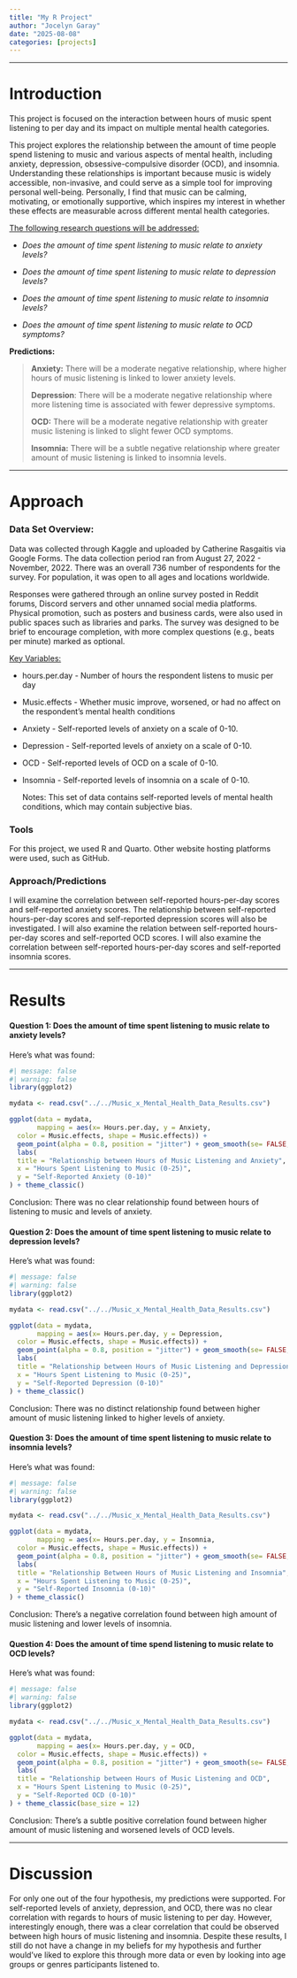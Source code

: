 ```yaml
---
title: "My R Project"
author: "Jocelyn Garay"
date: "2025-08-08"
categories: [projects]
---
```


------------------------------------------------------------------------

# Introduction

This project is focused on the interaction between hours of music spent listening to per day and its impact on multiple mental health categories.

This project explores the relationship between the amount of time people spend listening to music and various aspects of mental health, including anxiety, depression, obsessive-compulsive disorder (OCD), and insomnia. Understanding these relationships is important because music is widely accessible, non-invasive, and could serve as a simple tool for improving personal well-being. Personally, I find that music can be calming, motivating, or emotionally supportive, which inspires my interest in whether these effects are measurable across different mental health categories.

[The following research questions will be addressed:]{.underline}

-   *Does the amount of time spent listening to music relate to anxiety levels?*

-   *Does the amount of time spent listening to music relate to depression levels?*

-   *Does the amount of time spent listening to music relate to insomnia levels?*

-   *Does the amount of time spent listening to music relate to OCD symptoms?*

**Predictions:**

> **Anxiety:** There will be a moderate negative relationship, where higher hours of music listening is linked to lower anxiety levels.
>
> **Depression**: There will be a moderate negative relationship where more listening time is associated with fewer depressive symptoms.
>
> **OCD:** There will be a moderate negative relationship with greater music listening is linked to slight fewer OCD symptoms.
>
> **Insomnia:** There will be a subtle negative relationship where greater amount of music listening is linked to insomnia levels.

------------------------------------------------------------------------

# Approach

### Data Set Overview:

Data was collected through Kaggle and uploaded by Catherine Rasgaitis via Google Forms. The data collection period ran from August 27, 2022 - November, 2022. There was an overall 736 number of respondents for the survey. For population, it was open to all ages and locations worldwide.

Responses were gathered through an online survey posted in Reddit forums, Discord servers and other unnamed social media platforms. Physical promotion, such as posters and business cards, were also used in public spaces such as libraries and parks. The survey was designed to be brief to encourage completion, with more complex questions (e.g., beats per minute) marked as optional.

[Key Variables:]{.underline}

-   hours.per.day - Number of hours the respondent listens to music per day

-   Music.effects - Whether music improve, worsened, or had no affect on the respondent's mental health conditions

-   Anxiety - Self-reported levels of anxiety on a scale of 0-10.

-   Depression - Self-reported levels of anxiety on a scale of 0-10.

-   OCD - Self-reported levels of OCD on a scale of 0-10.

-   Insomnia - Self-reported levels of insomnia on a scale of 0-10.

    Notes: This set of data contains self-reported levels of mental health conditions, which may contain subjective bias.

### **Tools**

For this project, we used R and Quarto. Other website hosting platforms were used, such as GitHub.

### **Approach/Predictions**

I will examine the correlation between self-reported hours-per-day scores and self-reported anxiety scores. The relationship between self-reported hours-per-day scores and self-reported depression scores will also be investigated. I will also examine the relation between self-reported hours-per-day scores and self-reported OCD scores. I will also examine the correlation between self-reported hours-per-day scores and self-reported insomnia scores.

------------------------------------------------------------------------

# Results

#### Question 1: Does the amount of time spent listening to music relate to anxiety levels?

Here's what was found:

```r
#| message: false
#| warning: false
library(ggplot2)

mydata <- read.csv("../../Music_x_Mental_Health_Data_Results.csv")

ggplot(data = mydata, 
       mapping = aes(x= Hours.per.day, y = Anxiety, 
  color = Music.effects, shape = Music.effects)) + 
  geom_point(alpha = 0.8, position = "jitter") + geom_smooth(se= FALSE, method = "lm") + 
  labs(
  title = "Relationship between Hours of Music Listening and Anxiety",
  x = "Hours Spent Listening to Music (0-25)",
  y = "Self-Reported Anxiety (0-10)"
) + theme_classic()
```

Conclusion: There was no clear relationship found between hours of listening to music and levels of anxiety.

#### Question 2: Does the amount of time spent listening to music relate to depression levels?

Here's what was found:

```r
#| message: false
#| warning: false
library(ggplot2)

mydata <- read.csv("../../Music_x_Mental_Health_Data_Results.csv")

ggplot(data = mydata, 
       mapping = aes(x= Hours.per.day, y = Depression, 
  color = Music.effects, shape = Music.effects)) + 
  geom_point(alpha = 0.8, position = "jitter") + geom_smooth(se= FALSE, method = "lm") + 
  labs(
  title = "Relationship between Hours of Music Listening and Depression",
  x = "Hours Spent Listening to Music (0-25)",
  y = "Self-Reported Depression (0-10)"
) + theme_classic()
```

Conclusion: There was no distinct relationship found between higher amount of music listening linked to higher levels of anxiety.

#### Question 3: Does the amount of time spent listening to music relate to insomnia levels?

Here's what was found:

```r
#| message: false
#| warning: false
library(ggplot2)

mydata <- read.csv("../../Music_x_Mental_Health_Data_Results.csv")

ggplot(data = mydata, 
       mapping = aes(x= Hours.per.day, y = Insomnia, 
  color = Music.effects, shape = Music.effects)) + 
  geom_point(alpha = 0.8, position = "jitter") + geom_smooth(se= FALSE, method = "lm") +
  labs(
  title = "Relationship Between Hours of Music Listening and Insomnia",
  x = "Hours Spent Listening to Music (0-25)",
  y = "Self-Reported Insomnia (0-10)"
) + theme_classic()
```

Conclusion: There's a negative correlation found between high amount of music listening and lower levels of insomnia.

#### Question 4: Does the amount of time spend listening to music relate to OCD levels?

Here's what was found:

```r
#| message: false
#| warning: false
library(ggplot2)

mydata <- read.csv("../../Music_x_Mental_Health_Data_Results.csv")

ggplot(data = mydata, 
       mapping = aes(x= Hours.per.day, y = OCD, 
  color = Music.effects, shape = Music.effects)) + 
  geom_point(alpha = 0.8, position = "jitter") + geom_smooth(se= FALSE, method = "lm") + 
  labs(
  title = "Relationship between Hours of Music Listening and OCD",
  x = "Hours Spent Listening to Music (0-25)",
  y = "Self-Reported OCD (0-10)"
) + theme_classic(base_size = 12)
```

Conclusion: There's a subtle positive correlation found between higher amount of music listening and worsened levels of OCD levels.

------------------------------------------------------------------------

# Discussion

For only one out of the four hypothesis, my predictions were supported. For self-reported levels of anxiety, depression, and OCD, there was no clear correlation with regards to hours of music listening to per day. However, interestingly enough, there was a clear correlation that could be observed between high hours of music listening and insomnia. Despite these results, I still do not have a change in my beliefs for my hypothesis and further would've liked to explore this through more data or even by looking into age groups or genres participants listened to.
